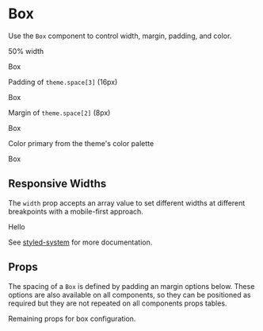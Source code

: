 
<Meta title="components|Box" component={Box} />

# Box

Use the `Box` component to control width, margin, padding, and color.

50% width

<Preview>
  <Story name="default">
    <Box width={1 / 2} bg="primary">
      Box
    </Box>
  </Story>
</Preview>

Padding of `theme.space[3]` (16px)

<Preview>
  <Story name="padding">
    <Box p={3} bg="blue">
      Box
    </Box>
  </Story>
</Preview>

Margin of `theme.space[2]` (8px)

<Preview>
  <Story name="margin">
    <Box m={4} bg="blue">
      Box
    </Box>
  </Story>
</Preview>

Color primary from the theme's color palette

<Preview>
  <Box color="primary">Box</Box>
</Preview>

## Responsive Widths

The `width` prop accepts an array value to set different widths at different breakpoints with a mobile-first approach.

<Preview>
  <Story name="responsive">
    <Box
      width={[
        1, // Sets width 100% at the smallest breakpoint
        1 / 2, // Sets width 50% at the next breakpoint
        1 / 4 // Sets width 25% at the next breakpoint
      ]}
      bg="blue"
    >
      Hello
    </Box>
  </Story>
</Preview>

See [styled-system](https://github.com/jxnblk/styled-system) for more documentation.

## Props

The spacing of a `Box` is defined by padding an margin options below. These options are also available on all components, so they can be positioned as required but they are
not repeated on all components props tables.

Remaining props for box configuration.

<Props of={Box} />
